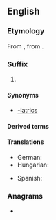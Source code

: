 ==English==

===Etymology===
From {{bor|en|grc|ἰατρεία|t=healing, medical treatment}}, from {{m|grc|ἰατρός|t=doctor}}.

===Suffix===
{{en-suffix}}

# {{n-g|Forms names of specialized fields of medical practice.}}

====Synonyms====
* [[-iatrics]]

====Derived terms====
{{suffixsee|en}}

====Translations====
{{trans-top}}
* German: {{t+|de|-iatrie|f}}
* Hungarian: {{t|hu|-iátria}}
{{trans-mid}}
* Spanish: {{t|es|-iatría}}
{{trans-bottom}}

===Anagrams===
* {{anagrams|en|a=airty|arity|yatri}}